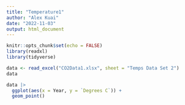 ```yaml
---
title: "Temperature1"
author: "Alex Kuai"
date: "2022-11-03"
output: html_document
---
```


```r
knitr::opts_chunk$set(echo = FALSE)
library(readxl)
library(tidyverse)
```

```r
data <- read_excel("CO2Data1.xlsx", sheet = "Temps Data Set 2")
data
```

```r
data |> 
  ggplot(aes(x = Year, y = `Degrees C`)) +
  geom_point()
  
```



